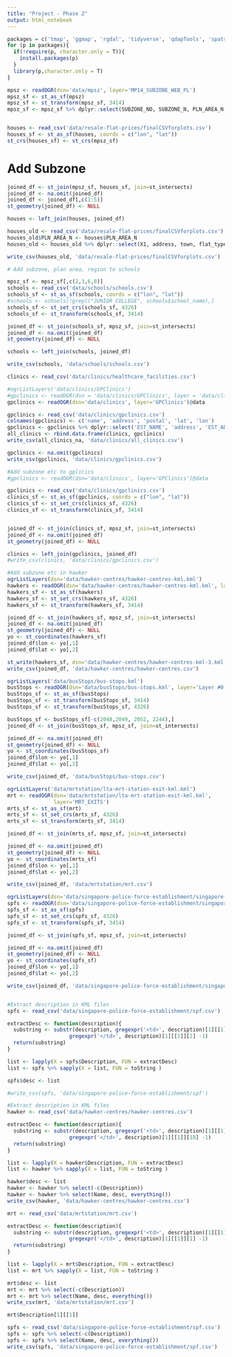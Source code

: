 ```yaml
---
title: "Project - Phase 2"
output: html_notebook
---
```


```r
packages = c('tmap', 'ggmap', 'rgdal', 'tidyverse', 'qdapTools', 'spatstat', 'readr', 'sf')
for (p in packages){ 
  if(!require(p, character.only = T)){
    install.packages(p) 
  }
  library(p,character.only = T) 
}
```

```r
mpsz <- readOGR(dsn='data/mpsz', layer='MP14_SUBZONE_WEB_PL')
mpsz_sf <- st_as_sf(mpsz)
mpsz_sf <- st_transform(mpsz_sf, 3414)
mpsz_sf <- mpsz_sf %>% dplyr::select(SUBZONE_NO, SUBZONE_N, PLN_AREA_N,REGION_N,geometry)


houses <- read_csv('data/resale-flat-prices/finalCSVforplots.csv')
houses_sf <- st_as_sf(houses, coords = c("lon", "lat"))
st_crs(houses_sf) <- st_crs(mpsz_sf)
```

# Add Subzone

```r
joined_df <- st_join(mpsz_sf, houses_sf, join=st_intersects)
joined_df <- na.omit(joined_df) 
joined_df <- joined_df[,c(1:5)]
st_geometry(joined_df) <- NULL

houses <- left_join(houses, joined_df)

houses_old <- read_csv('data/resale-flat-prices/finalCSVforplots.csv')
houses_old$PLN_AREA_N <- houses$PLN_AREA_N
houses_old <- houses_old %>% dplyr::select(X1, address, town, flat_type, lon, lat, Street, SUBZONE_NO, SUBZONE_N,REGION_N, PLN_AREA_N, everything())

write_csv(houses_old, 'data/resale-flat-prices/finalCSVforplots.csv')
```

```r
# Add subzone, plan area, region to schools

mpsz_sf <- mpsz_sf[,c(2,3,6,8)]
schools <- read_csv('data/schools/schools.csv')
schools_sf <- st_as_sf(schools, coords = c("lon", "lat"))
#schools <- schools[!grepl("JUNIOR COLLEGE", schools$school_name),]
schools_sf <- st_set_crs(schools_sf, 4326)
schools_sf <- st_transform(schools_sf, 3414)

joined_df <- st_join(schools_sf, mpsz_sf, join=st_intersects)
joined_df <- na.omit(joined_df)
st_geometry(joined_df) <- NULL

schools <- left_join(schools, joined_df)

write_csv(schools, 'data/schools/schools.csv')
```

```r
clinics <- read_csv('data/clinics/healthcare_facilities.csv')
```

```r
#ogrListLayers('data/clinics/GPClinics')
#gpclinics <- readOGR(dsn = 'data/clinics/GPClinics', layer = 'data/clinics/GPClinics')
gpclinics <- readOGR(dsn='data/clinics', layer='GPClinics')@data

gpclinics <- read_csv('data/clinics/gpclinics.csv')
colnames(gpclinics) <- c('name', 'address', 'postal', 'lat', 'lon')
gpclinics <- gpclinics %>% dplyr::select('EST_NAME', 'address', 'EST_ADD_PO', 'lat', 'lon')
all_clinics <- rbind.data.frame(clinics, gpclinics)
write_csv(all_clinics_na, 'data/clinics/all_clinics.csv')

gpclinics <- na.omit(gpclinics)
write_csv(gpclinics, 'data/clinics/gpclinics.csv')
```

```r
#Add subzone etc to gplicics
#gpclinics <- readOGR(dsn='data/clinics', layer='GPClinics')@data

gpclinics <- read_csv('data/clinics/gpclinics.csv')
clinics_sf <- st_as_sf(gpclinics, coords = c("lon", "lat"))
clinics_sf <- st_set_crs(clinics_sf, 4326)
clinics_sf <- st_transform(clinics_sf, 3414)


joined_df <- st_join(clinics_sf, mpsz_sf, join=st_intersects)
joined_df <- na.omit(joined_df)
st_geometry(joined_df) <- NULL

clinics <- left_join(gpclinics, joined_df)
#write_csv(clinics, 'data/clinics/gpclinics.csv')
```

```r
#Add subzone etc in hawker
ogrListLayers(dsn='data/hawker-centres/hawker-centres-kml.kml')
hawkers <- readOGR(dsn='data/hawker-centres/hawker-centres-kml.kml', layer='HAWKERCENTRE')
hawkers_sf <- st_as_sf(hawkers)
hawkers_sf <- st_set_crs(hawkers_sf, 4326)
hawkers_sf <- st_transform(hawkers_sf, 3414)

joined_df <- st_join(hawkers_sf, mpsz_sf, join=st_intersects)
joined_df <- na.omit(joined_df)
st_geometry(joined_df) <- NULL
yo <- st_coordinates(hawkers_sf)
joined_df$lon <- yo[,1]
joined_df$lat <- yo[,2]

st_write(hawkers_sf, dsn='data/hawker-centres/hawker-centres-kml-3.kml', layer='HAWKERCENTRE_3')
write_csv(joined_df, 'data/hawker-centres/hawker-centres.csv')
```

```r
ogrListLayers('data/busStops/bus-stops.kml')
busStops <- readOGR(dsn='data/busStops/bus-stops.kml', layer='Layer #0')
busStops_sf <- st_as_sf(busStops)
busStops_sf <- st_transform(busStops_sf, 3414)
busStops_sf <- st_transform(busStops_sf, 4326)

busStops_sf <- busStops_sf[-c(2048,2049, 2052, 2244),]
joined_df <- st_join(busStops_sf, mpsz_sf, join=st_intersects)

joined_df <- na.omit(joined_df)
st_geometry(joined_df) <- NULL
yo <- st_coordinates(busStops_sf)
joined_df$lon <- yo[,1]
joined_df$lat <- yo[,2]

write_csv(joined_df, 'data/busStops/bus-stops.csv')
```


```r
ogrListLayers('data/mrtstation/lta-mrt-station-exit-kml.kml')
mrt <- readOGR(dsn='data/mrtstation/lta-mrt-station-exit-kml.kml',
               layer='MRT_EXITS')
mrts_sf <- st_as_sf(mrt)
mrts_sf <- st_set_crs(mrts_sf, 4326)
mrts_sf <- st_transform(mrts_sf, 3414)

joined_df <- st_join(mrts_sf, mpsz_sf, join=st_intersects)

joined_df <- na.omit(joined_df)
st_geometry(joined_df) <- NULL
yo <- st_coordinates(mrts_sf)
joined_df$lon <- yo[,1]
joined_df$lat <- yo[,2]

write_csv(joined_df, 'data/mrtstation/mrt.csv')
```

```r
ogrListLayers(dsn='data/singapore-police-force-establishment/singapore-police-force-establishments-2018-kml.kml')
spfs <- readOGR(dsn='data/singapore-police-force-establishment/singapore-police-force-establishments-2018-kml.kml', layer='SPF_ESTABLISHMENTS_2018')
spfs_sf <- st_as_sf(spfs)
spfs_sf <- st_set_crs(spfs_sf, 4326)
spfs_sf <- st_transform(spfs_sf, 3414)

joined_df <- st_join(spfs_sf, mpsz_sf, join=st_intersects)

joined_df <- na.omit(joined_df)
st_geometry(joined_df) <- NULL
yo <- st_coordinates(spfs_sf)
joined_df$lon <- yo[,1]
joined_df$lat <- yo[,2]

write_csv(joined_df, 'data/singapore-police-force-establishment/singapore-police-force-establishments-2018.csv')
```

```r

```

```r
#Extract description in KML files
spfs <- read_csv('data/singapore-police-force-establishment/spf.csv')

extractDesc <- function(description){
  substring <- substr(description, gregexpr('<td>', description)[1][[1]][2] + 4,
                    gregexpr('</td>', description)[1][[1]][2] -1)
  return(substring)
}

list <- lapply(X = spfs$Description, FUN = extractDesc)
list <- spfs %>% sapply(X = list, FUN = toString )

spfs$desc <- list

#write_csv(spfs, 'data/singapore-police-force-establishment/spf')
```

```r
#Extract description in KML files
hawker <- read_csv('data/hawker-centres/hawker-centres.csv')

extractDesc <- function(description){
  substring <- substr(description, gregexpr('<td>', description)[1][[1]][18] + 4,
                    gregexpr('</td>', description)[1][[1]][18] -1)
  return(substring)
}

list <- lapply(X = hawker$Description, FUN = extractDesc)
list <- hawker %>% sapply(X = list, FUN = toString )

hawker$desc <- list
hawker <- hawker %>% select(-c(Description))
hawker <- hawker %>% select(Name, desc, everything())
write_csv(hawker, 'data/hawker-centres/hawker-centres.csv')
```

```r
mrt <- read_csv('data/mrtstation/mrt.csv')

extractDesc <- function(description){
  substring <- substr(description, gregexpr('<td>', description)[1][[1]][1] + 4,
                    gregexpr('</td>', description)[1][[1]][1] -1)
  return(substring)
}

list <- lapply(X = mrt$Description, FUN = extractDesc)
list <- mrt %>% sapply(X = list, FUN = toString )

mrt$desc <- list
mrt <- mrt %>% select(-c(Description))
mrt <- mrt %>% select(Name, desc, everything())
write_csv(mrt, 'data/mrtstation/mrt.csv')

```


```r
mrt$Description[1][[1]]
```

```r
spfs <- read_csv('data/singapore-police-force-establishment/spf.csv')
spfs <- spfs %>% select(-c(Description))
spfs <- spfs %>% select(Name, desc, everything())
write_csv(spfs, 'data/singapore-police-force-establishment/spf.csv')
```

```r

```

```r

```

```r

```

```r

```

```r

```

```r

```

```r

```

```r

```

```r

```

```r

```


```r

```

```r

```

```r

```

```r

```

```r

```

```r

```

```r

```

```r

```

```r

```

```r

```

```r

```

```r

```